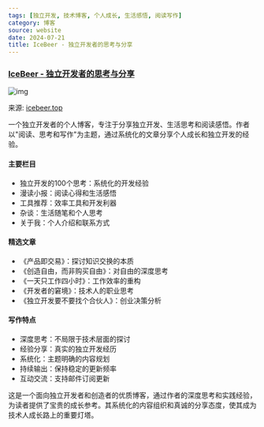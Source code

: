 ```yaml
---
tags: [独立开发, 技术博客, 个人成长, 生活感悟, 阅读写作]
category: 博客
source: website
date: 2024-07-21
title: IceBeer - 独立开发者的思考与分享
---
```


### [IceBeer - 独立开发者的思考与分享](https://www.icebeer.top/)

![img](https://img.mengpeng.tech/i/2024/12/08/67557be57370c.webp)

来源: [icebeer.top](https://www.icebeer.top/)

一个独立开发者的个人博客，专注于分享独立开发、生活思考和阅读感悟。作者以"阅读、思考和写作"为主题，通过系统化的文章分享个人成长和独立开发的经验。

#### 主要栏目
- 独立开发的100个思考：系统化的开发经验
- 漫读小报：阅读心得和生活感悟
- 工具推荐：效率工具和开发利器
- 杂谈：生活随笔和个人思考
- 关于我：个人介绍和联系方式

#### 精选文章
- 《产品即交易》：探讨知识交换的本质
- 《创造自由，而非购买自由》：对自由的深度思考
- 《一天只工作四小时》：工作效率的重构
- 《开发者的窘境》：技术人的职业思考
- 《独立开发要不要找个合伙人》：创业决策分析

#### 写作特点
- 深度思考：不局限于技术层面的探讨
- 经验分享：真实的独立开发经历
- 系统化：主题明确的内容规划
- 持续输出：保持稳定的更新频率
- 互动交流：支持邮件订阅更新

这是一个面向独立开发者和创造者的优质博客，通过作者的深度思考和实践经验，为读者提供了宝贵的成长参考。其系统化的内容组织和真诚的分享态度，使其成为技术人成长路上的重要灯塔。 